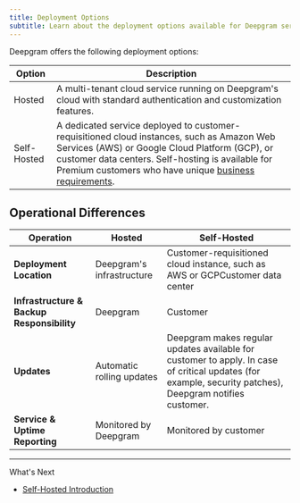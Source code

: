 ```yaml
---
title: Deployment Options
subtitle: Learn about the deployment options available for Deepgram services.
---
```



Deepgram offers the following deployment options:

| **Option**  | **Description**                                                                                                                                                                                                                                                                                            |
| ----------- | ---------------------------------------------------------------------------------------------------------------------------------------------------------------------------------------------------------------------------------------------------------------------------------------------------------- |
| Hosted      | A multi-tenant cloud service running on Deepgram's cloud with standard authentication and customization features.                                                                                                                                                                                          |
| Self-Hosted | A dedicated service deployed to customer-requisitioned cloud instances, such as Amazon Web Services (AWS) or Google Cloud Platform (GCP), or customer data centers. Self-hosting is available for Premium customers who have unique [business requirements](/docs/self-hosted-introduction#why-self-host). |

## Operational Differences

| **Operation**                              | **Hosted**                | **Self-Hosted**                                                                                                                                          |
| ------------------------------------------ | ------------------------- | -------------------------------------------------------------------------------------------------------------------------------------------------------- |
| **Deployment Location**                    | Deepgram's infrastructure | Customer-requisitioned cloud instance, such as AWS or GCPCustomer data center                                                                            |
| **Infrastructure & Backup Responsibility** | Deepgram                  | Customer                                                                                                                                                 |
| **Updates**                                | Automatic rolling updates | Deepgram makes regular updates available for customer to apply. In case of critical updates (for example, security patches), Deepgram notifies customer. |
| **Service & Uptime Reporting**             | Monitored by Deepgram     | Monitored by customer                                                                                                                                    |

***

What's Next

* [Self-Hosted Introduction](https://developers.deepgram.com/docs/self-hosted-introduction)
